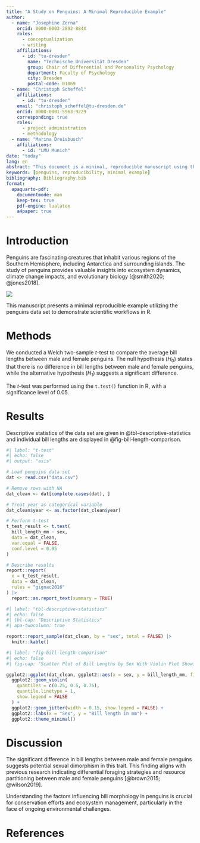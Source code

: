 ```yaml
---
title: "A Study on Penguins: A Minimal Reproducible Example"
author:
  - name: "Josephine Zerna"
    orcid: 0000-0003-2892-884X
    roles:
      - conceptualization
      - writing
    affiliations:
      - id: "tu-dresden"
        name: "Technische Universität Dresden"
        group: Chair of Differential and Personality Psychology
        department: Faculty of Psychology
        city: Dresden
        postal-code: 01069
  - name: "Christoph Scheffel"
    affiliations:
      - id: "tu-dresden"
    email: "christoph_scheffel@tu-dresden.de"
    orcid: 0000-0001-5963-9229
    corresponding: true
    roles:
      - project administration
      - methodology
  - name: "Marina Dreisbusch"
    affiliations: 
      - id: "LMU Munich"
date: "today"
lang: en
abstract: "This document is a minimal, reproducible manuscript using the penguins data set as an example."
keywords: [penguins, reproducibility, minimal example]
bibliography: Bibliography.bib
format:
  apaquarto-pdf:
    documentmode: man
    keep-tex: true
    pdf-engine: lualatex
    a4paper: true
---
```


# Introduction

Penguins are fascinating creatures that inhabit various regions of the Southern Hemisphere, including Antarctica and surrounding islands.
The study of penguins provides valuable insights into ecosystem dynamics, climate change impacts, and evolutionary biology [@smith2020; @jones2018].

![](penguin.jpg)

This manuscript presents a minimal reproducible example utilizing the penguins data set to demonstrate scientific workflows in R.
<!-- CITE DATA HERE -->

# Methods

We conducted a Welch two-sample *t*-test to compare the average bill lengths between male and female penguins.
The null hypothesis ($H_0$) states that there is no difference in bill lengths between male and female penguins, while the alternative hypothesis ($H_1$) suggests a significant difference.

The *t*-test was performed using the `t.test()` function in R, with a significance level of 0.05.

# Results

Descriptive statistics of the data set are given in @tbl-descriptive-statistics and individual bill lengths are displayed in @fig-bill-length-comparison.

```r
#| label: "t-test"
#| echo: false
#| output: "asis"

# Load penguins data set
dat <- read.csv("data.csv")

# Remove rows with NA
dat_clean <- dat[complete.cases(dat), ]

# Treat year as categorical variable
dat_clean$year <- as.factor(dat_clean$year)

# Perform t-test
t_test_result <- t.test(
  bill_length_mm ~ sex,
  data = dat_clean,
  var.equal = FALSE,
  conf.level = 0.95
)

# Describe results
report::report(
  x = t_test_result,
  data = dat_clean,
  rules = "gignac2016"
) |>
  report::as.report_text(summary = TRUE)
```

```r
#| label: "tbl-descriptive-statistics"
#| echo: false
#| tbl-cap: "Descriptive Statistics"
#| apa-twocolumn: true

report::report_sample(dat_clean, by = "sex", total = FALSE) |>
  knitr::kable()
```

```r
#| label: "fig-bill-length-comparison"
#| echo: false
#| fig-cap: "Scatter Plot of Bill Lengths by Sex With Violin Plot Showing Quartiles"

ggplot2::ggplot(dat_clean, ggplot2::aes(x = sex, y = bill_length_mm, fill = sex)) +
  ggplot2::geom_violin(
    quantiles = c(0.25, 0.5, 0.75),
    quantile.linetype = 1,
    show.legend = FALSE
  ) +
  ggplot2::geom_jitter(width = 0.15, show.legend = FALSE) +
  ggplot2::labs(x = "Sex", y = "Bill length in mm") +
  ggplot2::theme_minimal()
```

# Discussion

The significant difference in bill lengths between male and female penguins suggests potential sexual dimorphism in this trait.
This finding aligns with previous research indicating differential foraging strategies and resource partitioning between male and female penguins [@brown2015; @wilson2019].

Understanding the factors influencing bill morphology in penguins is crucial for conservation efforts and ecosystem management, particularly in the face of ongoing environmental challenges.

# References

::: {#refs}
:::